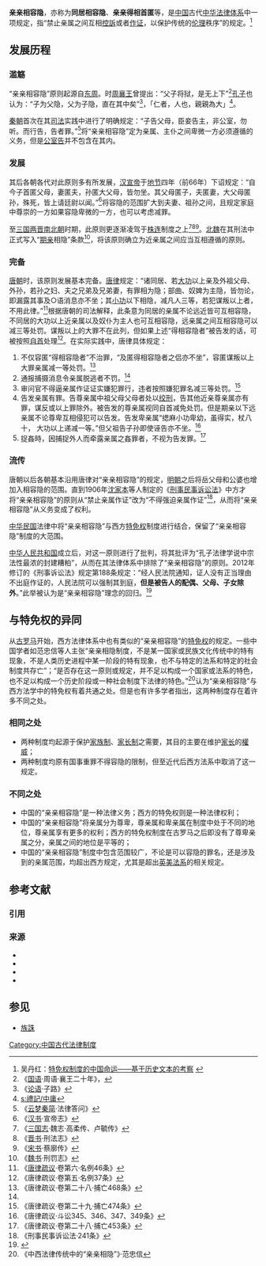 {{noteTA
|T=zh-hans:亲亲相容隐; zh-hant:親親相容隱;
|1=zh-hans:相容; zh-hant:相容;
}}
'''亲亲相容隐'''，亦称为'''同居相容隐'''、'''亲亲得相首匿'''等，是[[中国|中国]]古代[[中华法系|中华法律体系]]中一项规定，指“禁止亲属之间互相[[控訴|控訴]]或者[[作证|作证]]，以保护传统的[[伦理|伦理]]秩序”的规定。<ref>吴丹红：[http://article.chinalawinfo.com/article/jrtj/article_display.asp?ArticleID=31611 特免权制度的中国命运——基于历史文本的考察] {{Webarchive|url=https://archive.is/20070429234359/http://article.chinalawinfo.com/article/jrtj/article_display.asp?ArticleID=31611 |date=2007-04-29 }}</ref>

== 发展历程 ==

=== 滥觞 ===
“亲亲相容隐”原则起源自[[东周|东周]]。时[[周襄王|周襄王]]曾提出：“父子将狱，是无上下”<ref>《[[國語_(書)|国语]]·周语·襄王二十年》，</ref>[[孔子|孔子]]也认为：“子为父隐，父为子隐，直在其中矣”<ref>《[[论语|论语]]·子路》</ref>，「仁者，人也，親親為大」<ref>[[s:禮記/中庸|s:禮記/中庸]]</ref>。

[[秦朝|秦朝]]首次在其[[司法|司法]]实践中进行了明确规定：“子告父母，臣妾告主，非公室，勿听。而行告，告者罪。”<ref>《[[云梦秦简|云梦秦简]]·法律答问》</ref>将“亲亲相容隐”定为亲属、主仆之间卑微一方必须遵循的义务，但是[[公室告|公室告]]并不包含在其内。

=== 发展 ===
其后各朝各代对此原则多有所发展，[[汉宣帝|汉宣帝]]于[[地节|地节]]四年（前66年）下诏规定：“自今子首匿父母，妻匿夫，孙匿大父母，皆勿坐。其父母匿子，夫匿妻，大父母匿孙，殊死，皆上请廷尉以闻。”<ref>《[[汉书|汉书]]·宣帝志》</ref>将容隐的范围扩大到夫妻、祖孙之间，且规定家庭中尊崇的一方如果容隐卑微的一方，也可以考虑减罪。

至[[三国|三国]][[晋朝|两晋]][[南北朝|南北朝]]时期，此原则更逐渐凌驾于[[族誅|株]][[连坐|连]]制度之上<ref>《[[三国志|三国志]]·魏志·高柔传、卢毓传》</ref><ref>《[[晋书|晋书]]·刑法志》</ref><ref>《[[宋书|宋书]]·蔡廓传》</ref>。[[北魏|北魏]]在其刑法中正式写入“[[期亲|期亲]]相隐”条款<ref>《[[魏书|魏书]]·刑罚志》</ref>，将该原则确立为近亲属之间应当互相遵循的原则。

=== 完备 ===
[[唐朝|唐朝]]时，该原则发展基本完备。[[唐律疏议|唐律]]规定：“诸同居、若[[大功|大功]]以上亲及外祖父母、外孙，若孙之妇、夫之兄弟及兄弟妻，有罪相为隐；部曲、奴婢为主隐，皆勿论，即漏露其事及○语消息亦不坐；其[[小功|小功]]以下相隐，减凡人三等，若犯谋叛以上者，不用此律。”<ref>《[[唐律疏议|唐律疏议]]·卷第六·名例46条》</ref>根据唐朝的司法解释，此条意为同居的亲属不论远近皆可互相容隐，不同居的大功以上近亲属以及奴仆为主人也可互相容隐，远亲属之间互相容隐可以减三等处罚。谋叛以上的大罪不在此列，但如果上述“得相容隐者”被告发的话，可被按照[[自首|自首]]处理<ref>《唐律疏议·卷第五·名例37条》</ref>。在实际实践中，唐律具体规定：
# 不仅容匿“得相容隐者”不治罪，“及匿得相容隐者之侣亦不坐”，容匿谋叛以上大罪亲属减一等处罚。<ref name="#1">《唐律疏议·卷第二十八·捕亡468条》</ref>
# 通报捕摄消息令亲属脱逃者不罚。<ref name="#1"/>
# 审问官不得逼亲属作证证实嫌犯罪行，违者按照嫌犯罪名减三等处罚。<ref>《唐律疏议·卷第二十九·捕亡474条》</ref>
# 告发亲属有罪。告尊亲属中祖父母父母者处以[[绞刑|绞刑]]，告其他近亲尊亲属亦有罪，谋反或以上罪除外。被告发的尊亲属视同自首减免处罚。但是期亲以下远亲属不论尊卑互相侵犯可以告发。告发卑亲属“缌麻小功卑幼，虽得实，杖八十， 大功以上递减一等。”但父祖告子孙即使诬告亦不坐。<ref>《唐律疏议·斗讼345、346、347、349条》</ref>
# 捉姦時，因捕捉外人而牵露亲属之姦罪者，不视为告发罪。<ref>《唐律疏议·卷第二十八·捕亡453条》</ref>

=== 流传 ===
唐朝以后各朝基本沿用唐律对“亲亲相容隐”的规定，[[明朝|明朝]]之后将岳父母和公婆也增加入相容隐的范围。直到1906年[[沈家本|沈家本]]等人制定的《[[刑事民事诉讼法|刑事民事诉讼法]]》中方才将“亲亲相容隐”的原则从“禁止亲属作证”改为“不得强迫亲属作证”<ref>《刑事民事诉讼法·241条》</ref>，从而将“亲亲相容隐”从义务变成了权利。

[[中华民国|中华民国]]法律中将“亲亲相容隐”与西方[[特免权|特免权]]制度进行结合，保留了“亲亲相容隐”制度的大范围。

[[中华人民共和国|中华人民共和国]]成立后，对这一原则进行了批判，将其批评为“孔子法律学说中宗法性最浓的封建糟粕”，从而在其法律体系中排除了“亲亲相容隐”的原则。{{cn}}2012年修订的《刑事诉讼法》规定第188条规定：“经人民法院通知，证人没有正当理由不出庭作证的，人民法院可以强制其到庭，'''但是被告人的配偶、父母、子女除外'''。”此举被认为是“亲亲相容隐”理念的回归。<ref>{{cite web|author=检察日报|title=近亲属不必出庭作证：“亲亲相隐”理念回归|url=http://www.jcrb.com/xztpd/2012zt/201203/xxsfxxpxhd/xxsfyxssf/201205/t20120518_866028.html|publisher=正义网|accessdate=2014-09-11|archive-date=2018-09-30|archive-url=https://web.archive.org/web/20180930013106/http://www.jcrb.com/xztpd/2012zt/201203/xxsfxxpxhd/xxsfyxssf/201205/t20120518_866028.html|dead-url=no}}</ref>

== 与特免权的异同 ==
从[[古罗马|古罗马]]开始，西方法律体系中也有类似的“亲亲相容隐”的[[特免权|特免权]]的规定。一些中国学者如范忠信等人主张“亲亲相隐制度，不是某一国家或民族文化传统中的特有现象，不是人类历史进程中某一阶段的特有现象，也不与特定的法系和特定的社会制度共存亡”；“是否存在这一原则或规定，并不足以构成一个国家或法系的特色，也不足以构成一个历史阶段或一种社会制度下法律的特色。”<ref>《中西法律传统中的“亲亲相隐”》·范忠信</ref>认为“亲亲相容隐”与西方法学中的特免权有着共通之处。但是也有许多学者指出，这两种制度存在着许多不同之处。

=== 相同之处 ===
* 两种制度均起源于保护[[宗法|家族制]]、[[父爱主义|家长制]]之需要，其目的主要在维护[[親本|家长]]的[[父權|權威]]；
* 两种制度均原有国事重罪不得容隐的限制，但至近代后西方法系中取消了这一规定。

=== 不同之处 ===
* 中国的“亲亲相容隐”是一种法律义务；西方的特免权则是一种法律权利；
* 中国的“亲亲相容隐”将亲属分为尊卑，尊亲属和卑亲属在制度中处于不同的地位，尊亲属享有更多的权利；西方的特免权制度在古罗马之后即没有了尊卑亲属之分，亲属之间的地位是平等的；
* 中国的“亲亲相容隐”制度中包含范围较广，不论是可以容隐的罪名，还是涉及到的亲属范围，均超出西方规定，尤其是超出[[英美法系|英美法系]]的相关规定。

== 参考文献 ==
=== 引用 ===
{{Reflist}}

=== 来源 ===
* {{cite web |url=http://www.fl365.com/yuyang/articles/change.asp?id=802 |title=中西法律传统中的“亲亲相隐” |author=范忠信 |accessdate=2007-10-04 |archive-date=2017-04-12 |archive-url=https://web.archive.org/web/20170412152755/http://www.fl365.com/yuyang/articles/change.asp?id=802 |dead-url=no }}
* {{cite web|url=http://article.chinalawinfo.com/article/jrtj/article_display.asp?ArticleID=31611|title=特免权制度的中国命运——基于历史文本的考察|author=吴丹红|deadurl=yes|archiveurl=https://archive.is/20070429234359/http://article.chinalawinfo.com/article/jrtj/article_display.asp?ArticleID=31611|archivedate=2007-04-29|accessdate=2007-10-04}}
* {{cite web |url=http://www.chinacourt.org/html/article/200706/08/250631.shtml |title=刑法价值视野下的“亲亲相隐” |author=陈鑫 |accessdate=2007-10-04 |archive-date=2008-06-12 |archive-url=https://web.archive.org/web/20080612163812/http://www.chinacourt.org/html/article/200706/08/250631.shtml |dead-url=no }}
* {{cite web |url=http://www.iolaw.org.cn/showarticle.asp?id=2057 |title=论刑事诉讼中的拒绝作证特权 |author=冉井富 |accessdate=2007-10-04 |archive-date=2018-10-03 |archive-url=https://web.archive.org/web/20181003005641/http://www.iolaw.org.cn/showarticle.asp?id=2057 |dead-url=no }}

== 参见 ==
* [[族誅|族誅]]
{{中国古代法律制度}}

[[Category:中国古代法律制度|Category:中国古代法律制度]]